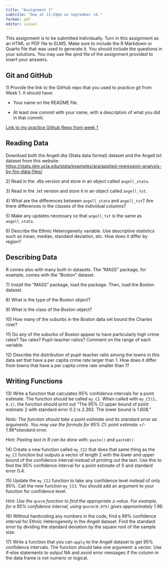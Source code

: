 ```yaml
---
title: "Assignment 1"
subtitle: "Due at 11:59pm on September 16."
format: pdf 
editor: visual
---
```


This assignment is to be submitted individually. Turn in this assignment as an HTML or PDF file to ELMS. Make sure to include the R Markdown or Quarto file that was used to generate it. You should include the questions in your solutions. You may use the qmd file of the assignment provided to insert your answers.

## Git and GitHub

1\) Provide the link to the GitHub repo that you used to practice git from Week 1. It should have:

-   Your name on the README file.

-   At least one commit with your name, with a description of what you did in that commit.

[Link to my practice Github Repo from week 1](https://github.com/blackburn2616/testrepo "Practice Github Repo")

## Reading Data

Download both the Angell.dta (Stata data format) dataset and the Angell.txt dataset from this website: <https://stats.idre.ucla.edu/stata/examples/ara/applied-regression-analysis-by-fox-data-files/>

2\) Read in the .dta version and store in an object called `angell_stata`.

3\) Read in the .txt version and store it in an object called `angell_txt`.

4\) What are the differences between `angell_stata` and `angell_txt`? Are there differences in the classes of the individual columns?

5\) Make any updates necessary so that `angell_txt` is the same as `angell_stata`.

6\) Describe the Ethnic Heterogeneity variable. Use descriptive statistics such as mean, median, standard deviation, etc. How does it differ by region?

## Describing Data

R comes also with many built-in datasets. The "MASS" package, for example, comes with the "Boston" dataset.

7\) Install the "MASS" package, load the package. Then, load the Boston dataset.

8\) What is the type of the Boston object?

9\) What is the class of the Boston object?

10\) How many of the suburbs in the Boston data set bound the Charles river?

11\) Do any of the suburbs of Boston appear to have particularly high crime rates? Tax rates? Pupil-teacher ratios? Comment on the range of each variable.

12\) Describe the distribution of pupil-teacher ratio among the towns in this data set that have a per capita crime rate larger than 1. How does it differ from towns that have a per capita crime rate smaller than 1?

## Writing Functions

13\) Write a function that calculates 95% confidence intervals for a point estimate. The function should be called `my_CI`. When called with `my_CI(2, 0.2)`, the function should print out "The 95% CI upper bound of point estimate 2 with standard error 0.2 is 2.392. The lower bound is 1.608."

*Note: The function should take a point estimate and its standard error as arguments. You may use the formula for 95% CI: point estimate +/- 1.96\*standard error.*

*Hint: Pasting text in R can be done with:* `paste()` *and* `paste0()`

14\) Create a new function called `my_CI2` that does that same thing as the `my_CI` function but outputs a vector of length 2 with the lower and upper bound of the confidence interval instead of printing out the text. Use this to find the 95% confidence interval for a point estimate of 0 and standard error 0.4.

15\) Update the `my_CI2` function to take any confidence level instead of only 95%. Call the new function `my_CI3`. You should add an argument to your function for confidence level.

*Hint: Use the* `qnorm` *function to find the appropriate z-value. For example, for a 95% confidence interval, using* `qnorm(0.975)` *gives approximately 1.96.*

16\) Without hardcoding any numbers in the code, find a 99% confidence interval for Ethnic Heterogeneity in the Angell dataset. Find the standard error by dividing the standard deviation by the square root of the sample size.

17\) Write a function that you can `apply` to the Angell dataset to get 95% confidence intervals. The function should take one argument: a vector. Use if-else statements to output NA and avoid error messages if the column in the data frame is not numeric or logical.

